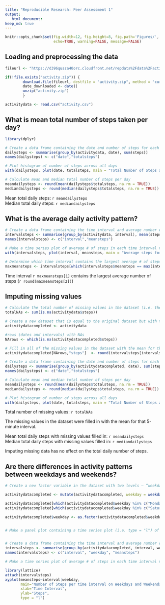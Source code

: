 ```yaml
---
title: "Reproducible Research: Peer Assessment 1"
output:
   html_document:
keep_md: true
---
```


```r
knitr::opts_chunk$set(fig.width=12, fig.height=8, fig.path='Figures/',
                      echo=TRUE, warning=FALSE, message=FALSE)
```

## Loading and preprocessing the data

```r

fileurl <- "https://d396qusza40orc.cloudfront.net/repdata%2Fdata%2Factivity.zip"

if(!file.exists("activity.zip")) {
        download.file(fileurl, destfile = "activity.zip", method = "curl")
        date_downloaded <- date()
        unzip("activity.zip")
        }

activitydata <- read.csv("activity.csv")

```


## What is mean total number of steps taken per day?

```r

library(dplyr)

# Create a data frame containing the date and number of steps for each day
dailysteps <- summarise(group_by(activitydata, date), sum(steps))
names(dailysteps) <- c("date","totalsteps")

# Plot histogram of number of steps across all days
with(dailysteps, plot(date, totalsteps, main = "Total Number of Steps across all days", xlab = "Date", ylab = "Steps", type = "h"))

# Calculate mean and median total number of steps per day
meandailysteps <- round(mean(dailysteps$totalsteps, na.rm = TRUE))
mediandailysteps <- round(median(dailysteps$totalsteps, na.rm = TRUE))

```

Mean total daily steps: `r meandailysteps`  
Median total daily steps: `r mediandailysteps`


## What is the average daily activity pattern?

```r
# Create a data frame containing the time interval and average number of steps for each time interval
intervalsteps <- summarise(group_by(activitydata, interval), mean(steps, na.rm = TRUE))
names(intervalsteps) <- c("interval","meansteps")

# Make a time series plot of average # of steps in each time interval vs the time interval
with(intervalsteps, plot(interval, meansteps, main = "Average steps for each time interval", xlab = "Time Interval", ylab = "Steps", type = "l"))

# Determine which time interval contains the largest average # of steps
maxmeansteps <- intervalsteps[which(intervalsteps$meansteps == max(intervalsteps$meansteps)),]
```

Time interval `r maxmeansteps[1]` contains the largest average number of steps (`r round(maxmeansteps[2])`)


## Imputing missing values

```r
# Calculate the total number of missing values in the dataset (i.e. the total number of rows with NAs)
totalNAs <- sum(is.na(activitydata$steps))

# Create a new dataset that is equal to the original dataset but with the missing data filled in.
activitydatacompleted <- activitydata

#rows (dates and intervals) with NAs
NArows <- which(is.na(activitydatacompleted$steps))

# Fill in all of the missing values in the dataset with the mean for that 5-minute interval
activitydatacompleted[NArows,"steps"]  <- round(intervalsteps[intervalsteps$interval %in% activitydatacompleted[NArows,"interval"], "meansteps"])

# Create a data frame containing the date and number of steps for each day
dailysteps <- summarise(group_by(activitydatacompleted, date), sum(steps))
names(dailysteps) <- c("date","totalsteps")

# Calculate mean and median total number of steps per day
meandailysteps <- round(mean(dailysteps$totalsteps, na.rm = TRUE))
mediandailysteps <- round(median(dailysteps$totalsteps, na.rm = TRUE))

# Plot histogram of number of steps across all days
with(dailysteps, plot(date, totalsteps, main = "Total Number of Steps across all days with missing values filled in", xlab = "Date", ylab = "Steps", type = "h"))
```

Total number of missing values: `r totalNAs`  

The missing values in the dataset were filled in with the mean for that 5-minute interval.  

Mean total daily steps with missing values filled in: `r meandailysteps`  
Median total daily steps with missing values filled in: `r mediandailysteps`  

Imputing missing data has no effect on the total daily number of steps.  


## Are there differences in activity patterns between weekdays and weekends?

```r
# Create a new factor variable in the dataset with two levels – “weekday” and “weekend” indicating whether a given date is a weekday or weekend day.

activitydatacompleted <- mutate(activitydatacompleted, weekday = weekdays(as.Date(activitydatacompleted$date)))

activitydatacompleted[which(activitydatacompleted$weekday %in% c("Monday", "Tuesday", "Wednesday", "Thursday", "Friday")), "weekday"] <- "weekday" 
activitydatacompleted[which(activitydatacompleted$weekday %in% c("Saturday", "Sunday")), "weekday"] <- "weekend"

activitydatacompleted$weekday <- as.factor(activitydatacompleted$weekday)


# Make a panel plot containing a time series plot (i.e. type = "l") of the 5-minute interval (x-axis) and the average number of steps taken, averaged across all weekday days or weekend days (y-axis).


# Create a data frame containing the time interval and average number of steps for each time interval
intervalsteps <- summarise(group_by(activitydatacompleted, interval, weekday), mean(steps, na.rm = TRUE))
names(intervalsteps) <- c("interval", "weekday", "meansteps")

# Make a time series plot of average # of steps in each time interval vs the time interval

library(lattice)
attach(intervalsteps)
xyplot(meansteps~interval|weekday,
       main="Number of Steps per time interval on Weekdays and Weekends",
       xlab="Time Interval",
       ylab="Steps",
       type = "l")
```
